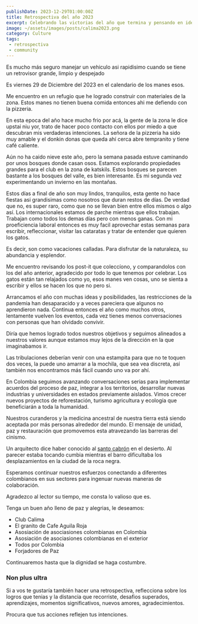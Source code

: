 ```yaml
---
publishDate: 2023-12-29T01:00:00Z
title: Retrospectiva del año 2023
excerpt: Celebrando las victorias del año que termina y pensando en ideas para el año que viene
image: ~/assets/images/posts/calima2023.png
category: Culture
tags:
 - retrospectiva
 - community
---
```


Es mucho más seguro manejar un vehiculo asi rapidisimo cuando se tiene un
retrovisor grande, limpio y despejado

Es viernes 29 de Diciembre del 2023 en el calendario de los manes esos.

Me encuentro en un refugio que he logrado construir con materiales de la zona.
Estos manes no tienen buena comida entonces ahi me defiendo con la pizzeria.

En esta epoca del año hace mucho frio por acá, la gente de la zona le dice
upstai niu yor, trato de hacer poco contacto con ellos por miedo a que descubran
mis verdaderas intenciones. La señora de la pizzeria ha sido muy amable y el
donkin donas que queda ahí cerca abre tempranito y tiene café caliente.

Aún no ha caido nieve este año, pero la semana pasada estuve caminando por unos
bosques donde casan osos. Estamos explorando propiedades grandes para el club en
la zona de katskils. Estos bosques se parecen bastante a los bosques del valle,
es bien interesante. Es mi segunda vez experimentando un invierno en las montañas.

Estos días a final de año son muy lindos, tranquilos, esta gente no hace fiestas
asi grandisimas como nosotros que duran restos de días. De verdad que no, es super
raro, como que no se llevan bien entre ellos mismos o algo así. Los
internacionales estamos de parche mientras que ellos trabajan. Trabajan como
todos los demas días pero con menos ganas. Con mi proeficiencia laboral entonces
es muy facil aprovechar estas semanas para escribir, refleccionar, visitar las
cataratas y tratar de entender que quieren los gatos.

Es decir, son como vacaciones calladas. Para disfrutar de la naturaleza, su
abundancia y esplendor.

Me encuentro revisando los post-it que coleccíono, y comparandolos con los del año
anterior, agradecido por todo lo que tenemos por celebrar. Los gatos están tan
relajados como yo, esos manes ven cosas, uno se sienta a escribir y ellos se hacen
los que no pero si.

Arrancamos el año con muchas ideas y posibilidades, las restricciones de la pandemia
han desaparacido y a veces pareciera que algunos no aprendieron nada.
Continua entonces el año como muchos otros, lentamente vuelven los eventos, cada vez
tienes menos conversaciones con personas que han olvidado convivir.

Diría que hemos logrado todos nuestros objetivos y seguimos alineados a nuestros
valores aunque estamos muy lejos de la dirección en la que imaginabamos ir.

Las tribulaciones deberían venir con una estampita para que no te toquen dos veces,
la puede uno amarrar a la mochila, que sea vea discreta, así también nos
encontramos más fácil cuando uno va por ahí.

En Colombia seguimos avanzando conversaciones serias para implementar acuerdos
del proceso de paz, integrar a los territorios, desarrollar nuevas industrias y
universidades en estados previamente aislados. Vimos crecer nuevos proyectos de
reforestación, turismo agricultura y ecología que beneficiarán a toda la humanidad.

Nuestros curanderos y la medicina ancestral de nuestra tierra está siendo aceptada
por más personas alrededor del mundo. El mensaje de unidad, paz y restauración que
promovemos esta atravezando las barreras del cinismo.

Un arquitecto dice haber conocido al [santo cabrón](https://instagram.com/santo_cabron)
en el desierto. Al parecer estaba tocando cumbia mientras el barro dificultaba
los desplazamientos en la ciudad de la roca negra.

Esperamos continuar nuestros esfuerzos conectando a diferentes colombianos en sus
sectores para ingenuar nuevas maneras de colaboración.

Agradezco al lector su tiempo, me consta lo valioso que es.

Tenga un buen año lleno de paz y alegrias, le deseamos:

- Club Calima
- El granito de Cafe Aguila Roja
- Asosiación de asociasiones colombianas en Colombia
- Asosiación de asociasiones colombianas en el exterior
- Todos por Colombia
- Forjadores de Paz

Continuaremos hasta que la dignidad se haga costumbre.

### Non plus ultra


Si a vos te gustaría también hacer una retrospectiva, reflecciona sobre los logros
que tenias y la distancia que recorriste, desafios superados, aprendizajes, momentos
significativos, nuevos amores, agradecimientos.

Procura que tus acciones reflejen tus intenciones.
